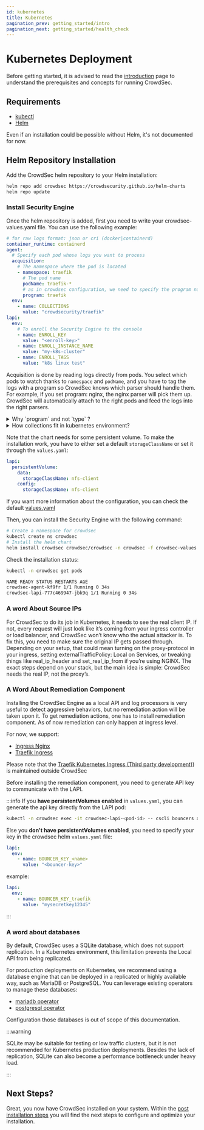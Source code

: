 ```yaml
---
id: kubernetes
title: Kubernetes
pagination_prev: getting_started/intro
pagination_next: getting_started/health_check
---
```




# Kubernetes Deployment

Before getting started, it is advised to read the
[introduction](/unversioned/getting_started/introduction.mdx) page to understand
the prerequisites and concepts for running CrowdSec.

## Requirements

- [kubectl](https://kubernetes.io/docs/tasks/tools/#kubectl)
- [Helm](https://helm.sh/docs/intro/install/)

Even if an installation could be possible without Helm, it's not documented for now.

## Helm Repository Installation

Add the CrowdSec helm repository to your Helm installation:

```bash
helm repo add crowdsec https://crowdsecurity.github.io/helm-charts
helm repo update
```

### Install Security Engine

Once the helm repository is added, first you need to write your crowdsec-values.yaml file. You can use the following example:

```yaml
# for raw logs format: json or cri (docker|containerd)
container_runtime: containerd
agent:
  # Specify each pod whose logs you want to process
  acquisition:
    # The namespace where the pod is located
    - namespace: traefik
      # The pod name
      podName: traefik-*
      # as in crowdsec configuration, we need to specify the program name to find a matching parser
      program: traefik
  env:
    - name: COLLECTIONS
      value: "crowdsecurity/traefik"
lapi:
  env:
    # To enroll the Security Engine to the console
    - name: ENROLL_KEY
      value: "<enroll-key>"
    - name: ENROLL_INSTANCE_NAME
      value: "my-k8s-cluster"
    - name: ENROLL_TAGS
      value: "k8s linux test"
```

Acquisition is done by reading logs directly from pods. You select which pods to
watch thanks to `namespace` and `podName`, and you have to tag the logs with a
program so CrowdSec knows which parser should handle them. For example, if you
set program: nginx, the nginx parser will pick them up. CrowdSec will
automatically attach to the right pods and feed the logs into the right parsers.

<details>
    <summary>Why `program` and not `type` ?</summary>
In standard standalone setups, documentation states that the labels should be
name `type` with the type being the parsed log program (eg nginx, traefik). A
transformation from `type` to `program` is done by the first stage parser
`crowdsecurity/syslog-logs` which is not relevant in a Kubernetes context.
</details>

<details>
    <summary>How collections fit in kubernetes environment?</summary>

Collections are "recipes" for understanding logs; they don’t find pods on their
own. You choose which pods to read, and you tag those logs with a program (like
nginx or traefik). When the tag matches what a collection expects, its rules
run; if it doesn’t, they stay idle. One log stream can match several collections
if the tags fit.
</details>

Note that the chart needs for some persistent volume. To make the
installation work, you have to either set a default `storageClassName` or set
it through the `values.yaml`:
```yaml
lapi:
  persistentVolume:
    data:
      storageClassName: nfs-client
    config:
      storageClassName: nfs-client
```


If you want more information about the configuration, you can check the default
[values.yaml](https://artifacthub.io/packages/helm/crowdsec/crowdsec#values)


Then, you can install the Security Engine with the following command:

```bash
# Create a namespace for crowdsec
kubectl create ns crowdsec
# Install the helm chart
helm install crowdsec crowdsec/crowdsec -n crowdsec -f crowdsec-values.yaml
```

Check the installation status:
```bash
kubectl -n crowdsec get pods
```

```bash title="Command Output"
NAME READY STATUS RESTARTS AGE
crowdsec-agent-kf9fr 1/1 Running 0 34s
crowdsec-lapi-777c469947-jbk9q 1/1 Running 0 34s
```

### A word About Source IPs

For CrowdSec to do its job in Kubernetes, it needs to see the real client IP. If
not, every request will just look like it’s coming from your ingress controller
or load balancer, and CrowdSec won’t know who the actual attacker is. To fix
this, you need to make sure the original IP gets passed through. Depending on
your setup, that could mean turning on the proxy-protocol in your ingress,
setting externalTrafficPolicy: Local on Services, or tweaking things like
real_ip_header and set_real_ip_from if you’re using NGINX. The exact steps
depend on your stack, but the main idea is simple: CrowdSec needs the real IP,
not the proxy’s.

### A Word About Remediation Component

Installing the CrowdSec Engine as a local API and log processors is very useful
to detect aggressive behaviors, but no remediation action will be taken upon it.
To get remediation actions, one has to install remediation component. As of now
remediation can only happen at ingress level.

For now, we support:

* [Ingress Nginx](/bouncers/ingress-nginx.mdx)
* [Traefik Ingress](/bouncers/traefik.mdx)

Please note that the [Traefik Kubernetes Ingress (Third party
development)](https://plugins.traefik.io/plugins/6335346ca4caa9ddeffda116/crowdsec-bouncer-traefik-plugin))
is maintained outside CrowdSec

Before installing the remediation component, you need to generate API key to communicate with the LAPI.

:::info
If you **have persistentVolumes enabled** in `values.yaml`, you can generate the api key directly from the LAPI pod:

```bash
kubectl -n crowdsec exec -it crowdsec-lapi-<pod-id> -- cscli bouncers add my-bouncer-name
```

Else you **don't have persistentVolumes enabled**, you need to specify your key
in the crowdsec helm `values.yaml` file:

```yaml
lapi:
  env:
    - name: BOUNCER_KEY_<name>
      value: "<bouncer-key>"
```
example:
```yaml
lapi:
  env:
    - name: BOUNCER_KEY_traefik
      value: "mysecretkey12345"
```
:::

### A word about databases

By default, CrowdSec uses a SQLite database, which does not support replication.
In a Kubernetes environment, this limitation prevents the Local API from being
replicated.

For production deployments on Kubernetes, we recommend using a database engine
that can be deployed in a replicated or highly available way, such as MariaDB or
PostgreSQL. You can leverage existing operators to manage these databases:
* [mariadb operator](https://mariadb.com/resources/blog/get-started-with-mariadb-in-kubernetes-and-mariadb-operator/)
* [postgresql operator](https://github.com/cloudnative-pg/cloudnative-pg)

Configuration those databases is out of scope of this documentation.
<!-- We want to create blogpost where we do it -->

:::warning

SQLite may be suitable for testing or low traffic clusters, but it is not
recommended for Kubernetes production deployments. Besides the lack of
replication, SQLite can also become a performance bottleneck under heavy load.

:::

## Next Steps?

Great, you now have CrowdSec installed on your system. Within the [post
installation steps](/getting_started/next_steps.mdx) you will find the next
steps to configure and optimize your installation.
